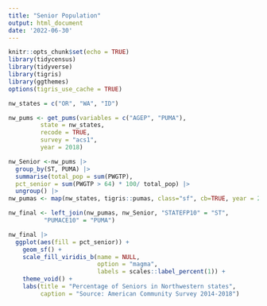 ```yaml
---
title: "Senior Population"
output: html_document
date: '2022-06-30'
---
```


```r
knitr::opts_chunk$set(echo = TRUE)
library(tidycensus)
library(tidyverse)
library(tigris)
library(ggthemes)
options(tigris_use_cache = TRUE)
```

```r
nw_states = c("OR", "WA", "ID")

nw_pums <- get_pums(variables = c("AGEP", "PUMA"),
         state = nw_states,
         recode = TRUE,
         survey = "acs1",
         year = 2018)
```

```r
nw_Senior <-nw_pums |> 
  group_by(ST, PUMA) |> 
  summarise(total_pop = sum(PWGTP),
  pct_senior = sum(PWGTP > 64) * 100/ total_pop) |>
  ungroup() |> 
nw_pumas <- map(nw_states, tigris::pumas, class="sf", cb=TRUE, year = 2018) |> reduce(rbind)
```

```r
nw_final <- left_join(nw_pumas, nw_Senior, "STATEFP10" = "ST", 
          "PUMACE10" = "PUMA")
```

```r
nw_final |> 
  ggplot(aes(fill = pct_senior)) +
    geom_sf() +
    scale_fill_viridis_b(name = NULL, 
                         option = "magma",
                         labels = scales::label_percent(1)) +
    theme_void() +
    labs(title = "Percentage of Seniors in Northwestern states", 
         caption = "Source: American Community Survey 2014-2018")
```

